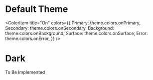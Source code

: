 
<Meta title="Theme" />

# Default Theme

<ColorPalette>
  <ColorItem
    title="Primary"
    subtitle="Green"
    colors={{
      Main: theme.colors.primary,
      Variant: theme.colors.primaryVariant,
    }}
  />
  <ColorItem
    title="Secondary"
    subtitle="Pink"
    colors={{
      Main: theme.colors.secondary,
      Variant: theme.colors.secondaryVariant,
    }}
  />
  <ColorItem title="Background" colors={{ Navy: theme.colors.background }} />
  <ColorItem title="Surface" colors={{ 'Lighter Navy': theme.colors.surface }} />
  <ColorItem title="Error" colors={{ Yellow: theme.colors.error }} />

  <ColorItem title="On" colors={{ 
    Primary: theme.colors.onPrimary, 
    Secondary: theme.colors.onSecondary, 
    Background: theme.colors.onBackground,
    Surface: theme.colors.onSurface,
    Error: theme.colors.onError,
    }} 
  />
</ColorPalette>

# Dark

To Be Implemented
